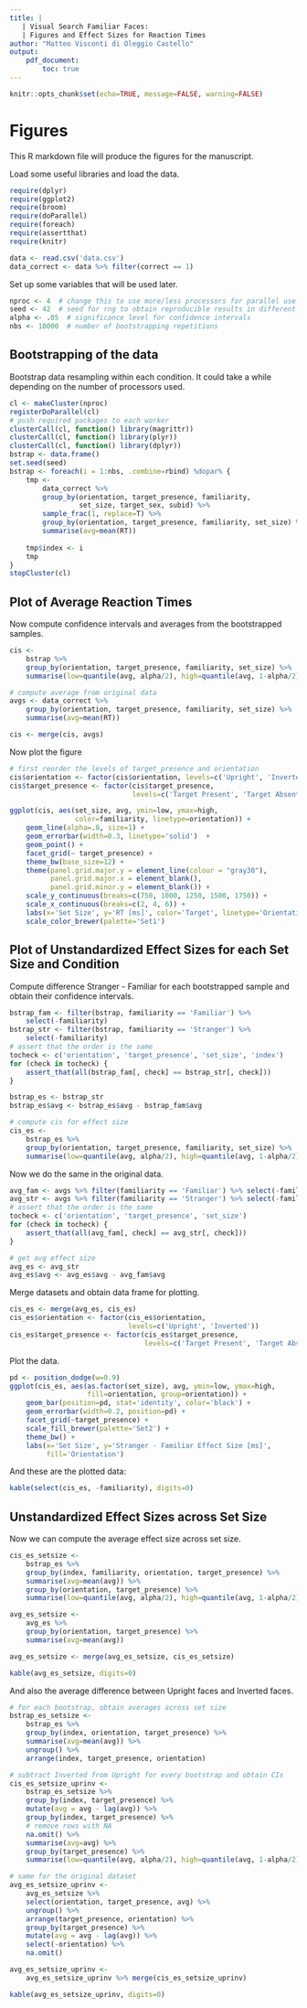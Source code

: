 ```yaml
---
title: |
   | Visual Search Familiar Faces:
   | Figures and Effect Sizes for Reaction Times
author: "Matteo Visconti di Oleggio Castello"
output: 
    pdf_document:
        toc: true
---
```


```r
knitr::opts_chunk$set(echo=TRUE, message=FALSE, warning=FALSE)
```

# Figures

This R markdown file will produce the figures for the manuscript.

Load some useful libraries and load the data.
```r
require(dplyr)
require(ggplot2)
require(broom)
require(doParallel)
require(foreach)
require(assertthat)
require(knitr)

data <- read.csv('data.csv')
data_correct <- data %>% filter(correct == 1)
```

Set up some variables that will be used later.
```r
nproc <- 4  # change this to use more/less processors for parallel use
seed <- 42  # seed for rng to obtain reproducible results in different runs
alpha <- .05  # significance level for confidence intervals
nbs <- 10000  # number of bootstrapping repetitions
```

## Bootstrapping of the data

Bootstrap data resampling within each condition. 
It could take a while depending on the number of processors used.

```r
cl <- makeCluster(nproc)
registerDoParallel(cl)
# push required packages to each worker
clusterCall(cl, function() library(magrittr))
clusterCall(cl, function() library(plyr))
clusterCall(cl, function() library(dplyr))
bstrap <- data.frame()
set.seed(seed)
bstrap <- foreach(i = 1:nbs, .combine=rbind) %dopar% {
    tmp <- 
        data_correct %>%
        group_by(orientation, target_presence, familiarity, 
                 set_size, target_sex, subid) %>%
        sample_frac(1, replace=T) %>%
        group_by(orientation, target_presence, familiarity, set_size) %>%
        summarise(avg=mean(RT))
    
    tmp$index <- i
    tmp
}
stopCluster(cl)
```

## Plot of Average Reaction Times

Now compute confidence intervals and averages from the bootstrapped samples.

```r
cis <- 
    bstrap %>% 
    group_by(orientation, target_presence, familiarity, set_size) %>%
    summarise(low=quantile(avg, alpha/2), high=quantile(avg, 1-alpha/2))

# compute average from original data
avgs <- data_correct %>%
    group_by(orientation, target_presence, familiarity, set_size) %>%
    summarise(avg=mean(RT))

cis <- merge(cis, avgs)
```

Now plot the figure

```r
# first reorder the levels of target_presence and orientation
cis$orientation <- factor(cis$orientation, levels=c('Upright', 'Inverted'))
cis$target_presence <- factor(cis$target_presence, 
                              levels=c('Target Present', 'Target Absent'))

ggplot(cis, aes(set_size, avg, ymin=low, ymax=high, 
                color=familiarity, linetype=orientation)) + 
    geom_line(alpha=.8, size=1) +
    geom_errorbar(width=0.3, linetype='solid')  + 
    geom_point() +
    facet_grid(~ target_presence) +
    theme_bw(base_size=12) +
    theme(panel.grid.major.y = element_line(colour = "gray30"),
          panel.grid.major.x = element_blank(),
          panel.grid.minor.y = element_blank()) +
    scale_y_continuous(breaks=c(750, 1000, 1250, 1500, 1750)) +
    scale_x_continuous(breaks=c(2, 4, 6)) +
    labs(x='Set Size', y='RT [ms]', color='Target', linetype='Orientation') +
    scale_color_brewer(palette='Set1')
```

## Plot of Unstandardized Effect Sizes for each Set Size and Condition


Compute difference Stranger - Familiar for each bootstrapped sample and obtain
their confidence intervals.
```r
bstrap_fam <- filter(bstrap, familiarity == 'Familiar') %>% 
    select(-familiarity) 
bstrap_str <- filter(bstrap, familiarity == 'Stranger') %>% 
    select(-familiarity) 
# assert that the order is the same
tocheck <- c('orientation', 'target_presence', 'set_size', 'index')
for (check in tocheck) {
    assert_that(all(bstrap_fam[, check] == bstrap_str[, check]))
}

bstrap_es <- bstrap_str
bstrap_es$avg <- bstrap_es$avg - bstrap_fam$avg

# compute cis for effect size
cis_es <- 
    bstrap_es %>% 
    group_by(orientation, target_presence, familiarity, set_size) %>%
    summarise(low=quantile(avg, alpha/2), high=quantile(avg, 1-alpha/2))
```

Now we do the same in the original data.
```r
avg_fam <- avgs %>% filter(familiarity == 'Familiar') %>% select(-familiarity)
avg_str <- avgs %>% filter(familiarity == 'Stranger') %>% select(-familiarity)
# assert that the order is the same
tocheck <- c('orientation', 'target_presence', 'set_size')
for (check in tocheck) {
    assert_that(all(avg_fam[, check] == avg_str[, check]))
}

# get avg effect size
avg_es <- avg_str
avg_es$avg <- avg_es$avg - avg_fam$avg
```

Merge datasets and obtain data frame for plotting.
```r
cis_es <- merge(avg_es, cis_es)
cis_es$orientation <- factor(cis_es$orientation, 
                             levels=c('Upright', 'Inverted'))
cis_es$target_presence <- factor(cis_es$target_presence, 
                                 levels=c('Target Present', 'Target Absent'))
```


Plot the data.
```r
pd <- position_dodge(w=0.9)
ggplot(cis_es, aes(as.factor(set_size), avg, ymin=low, ymax=high, 
                   fill=orientation, group=orientation)) +
    geom_bar(position=pd, stat='identity', color='black') +
    geom_errorbar(width=0.2, position=pd) +
    facet_grid(~target_presence) +
    scale_fill_brewer(palette='Set2') +
    theme_bw() +
    labs(x='Set Size', y='Stranger - Familiar Effect Size [ms]', 
         fill='Orientation')
```

And these are the plotted data:
```r
kable(select(cis_es, -familiarity), digits=0)
```

## Unstandardized Effect Sizes across Set Size

Now we can compute the average effect size across set size.

```r
cis_es_setsize <- 
    bstrap_es %>%
    group_by(index, familiarity, orientation, target_presence) %>% 
    summarise(avg=mean(avg)) %>%
    group_by(orientation, target_presence) %>%
    summarise(low=quantile(avg, alpha/2), high=quantile(avg, 1-alpha/2))

avg_es_setsize <- 
    avg_es %>%
    group_by(orientation, target_presence) %>% 
    summarise(avg=mean(avg))

avg_es_setsize <- merge(avg_es_setsize, cis_es_setsize)

kable(avg_es_setsize, digits=0)
```

And also the average difference between Upright faces and Inverted faces.
```r
# for each bootstrap, obtain averages across set size
bstrap_es_setsize <- 
    bstrap_es %>%
    group_by(index, orientation, target_presence) %>%
    summarise(avg=mean(avg)) %>%
    ungroup() %>%
    arrange(index, target_presence, orientation) 

# subtract Inverted from Upright for every bootstrap and obtain CIs
cis_es_setsize_uprinv <- 
    bstrap_es_setsize %>%
    group_by(index, target_presence) %>%
    mutate(avg = avg - lag(avg)) %>%
    group_by(index, target_presence) %>%
    # remove rows with NA
    na.omit() %>%
    summarise(avg=avg) %>%
    group_by(target_presence) %>%
    summarise(low=quantile(avg, alpha/2), high=quantile(avg, 1-alpha/2))

# same for the original dataset
avg_es_setsize_uprinv <-
    avg_es_setsize %>%
    select(orientation, target_presence, avg) %>%
    ungroup() %>%
    arrange(target_presence, orientation) %>%
    group_by(target_presence) %>%
    mutate(avg = avg - lag(avg)) %>%
    select(-orientation) %>%
    na.omit()

avg_es_setsize_uprinv <-
    avg_es_setsize_uprinv %>% merge(cis_es_setsize_uprinv)

kable(avg_es_setsize_uprinv, digits=0)
```
